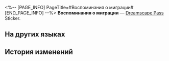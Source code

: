 <%-- [PAGE_INFO]
PageTitle=#Воспоминания о миграции#
[END_PAGE_INFO] --%>
{{Предмет Инфобокс
|id          = 223354
|Изображение = Dreamscape Pass Sticker Воспоминания о миграции.png
|Тип         = Dreamscape Pass Sticker
|Тип2        = Чьё-то прошлое Stickers
|Инвентарь   = 
|Редкость    = 4
|Эффект      = 
|Описание    = Пронумерованные наклейки, используемые для украшения дневника сновидений. Бывают самыми разными.
|Источник1   = [[Открыто по умолчанию]]
}}
{{Описание|Это не обязательно о рыбе... Может, это о ракете или ещё о чём-нибудь.}}
'''Воспоминания о миграции''' — [[Dreamscape Pass]] Sticker.

==На других языках==
{{На других языках
|en   = Migratory Memory
|zhs  = 洄游的记忆
|zht  = 洄游的記憶
|ja   = 回遊する記憶
|ko   = 회유하는 기억
|es   = Recuerdo peregrino
|fr   = Mémoire migratoire
|ru   = Воспоминания о миграции
|th   = ความทรงจำที่แหวกว่ายอพยพ
|vi   = Ký Ức Dịch Chuyển
|de   = Wandernde Erinnerung
|id   = Ingatan yang Bermigrasi
|pt   = Memória Migratória
}}

==История изменений==
{{История изменений|3.5}}